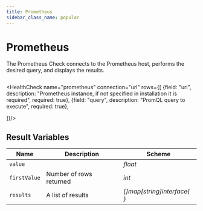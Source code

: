 ```yaml
---
title: Prometheus
sidebar_class_name: popular
---
```


# <Icon name="prometheus" /> Prometheus

The Prometheus Check connects to the Prometheus host, performs the desired query, and displays the results.


```yaml title="promtheus.yaml"  file=../../../modules/canary-checker/fixtures/datasources/prometheus.yaml
```
<HealthCheck name="prometheus" connection="url" rows={[
  {field: "url", description: "Prometheus instance, if not specified in installation it is required", required: true},
  {field: "query", description: "PromQL query to execute", required: true},

]}/>



## Result Variables

| Name         | Description             | Scheme                     |
| ------------ | ----------------------- | -------------------------- |
| `value`      |                         | *float*                    |
| `firstValue` | Number of rows returned | *int*                      |
| `results`    | A list of results       | *[]map[string]interface{ }* |
